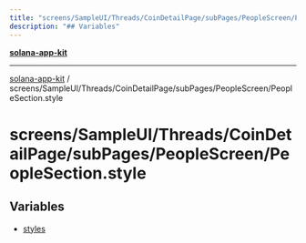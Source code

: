 ```yaml
---
title: "screens/SampleUI/Threads/CoinDetailPage/subPages/PeopleScreen/PeopleSection.style"
description: "## Variables"
---
```


[**solana-app-kit**](../../../../../../../README.mdx)

***

[solana-app-kit](../../../../../../../README.mdx) / screens/SampleUI/Threads/CoinDetailPage/subPages/PeopleScreen/PeopleSection.style

# screens/SampleUI/Threads/CoinDetailPage/subPages/PeopleScreen/PeopleSection.style

## Variables

- [styles](variables/styles.mdx)
